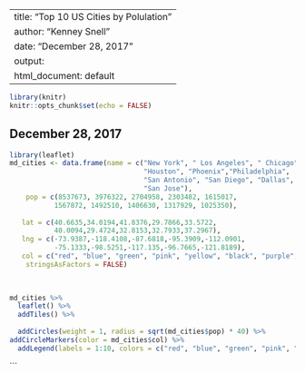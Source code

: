 ---
title: "Top 10 US Cities by Polulation"
author: "Kenney Snell"
date: "December 28, 2017"
output:
  html_document: default
  ---

```{r setup, include=FALSE}
library(knitr)
knitr::opts_chunk$set(echo = FALSE)
```

## December 28, 2017

```{r Top_pol,comment= FALSE}
library(leaflet)
md_cities <- data.frame(name = c("New York", " Los Angeles", " Chicago", 
                                 "Houston", "Phoenix","Philadelphia", 
                                 "San Antonio", "San Diego", "Dallas",
                                 "San Jose"),
    pop = c(8537673, 3976322, 2704958, 2303482, 1615017,
           1567872, 1492510, 1406630, 1317929, 1025350),
    
   lat = c(40.6635,34.0194,41.8376,29.7866,33.5722,
           40.0094,29.4724,32.8153,32.7933,37.2967), 
   lng = c(-73.9387,-118.4108,-87.6818,-95.3909,-112.0901,
           -75.1333,-98.5251,-117.135,-96.7665,-121.8189),
   col = c("red", "blue", "green", "pink", "yellow", "black", "purple","orange", "aqua","brown"),
    stringsAsFactors = FALSE)
                

   
md_cities %>%
  leaflet() %>%
  addTiles() %>%
 
  addCircles(weight = 1, radius = sqrt(md_cities$pop) * 40) %>%
addCircleMarkers(color = md_cities$col) %>%
  addLegend(labels = 1:10, colors = c("red", "blue", "green", "pink", "yellow", "black", "purple","orange", "aqua","brown"))

```





```

